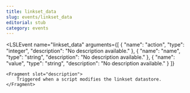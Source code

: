 ```yaml
---
title: linkset_data
slug: events/linkset_data
editorial: stub
category: events
---
```


<LSLEvent
	name="linkset_data"
	arguments={[
	{
		"name": "action",
		"type": "integer",
		"description": "No description available."
	},
	{
		"name": "name",
		"type": "string",
		"description": "No description available."
	},
	{
		"name": "value",
		"type": "string",
		"description": "No description available."
	}
]}
>
	<Fragment slot="description">
		Triggered when a script modifies the linkset datastore.
	</Fragment>
</LSLEvent>
